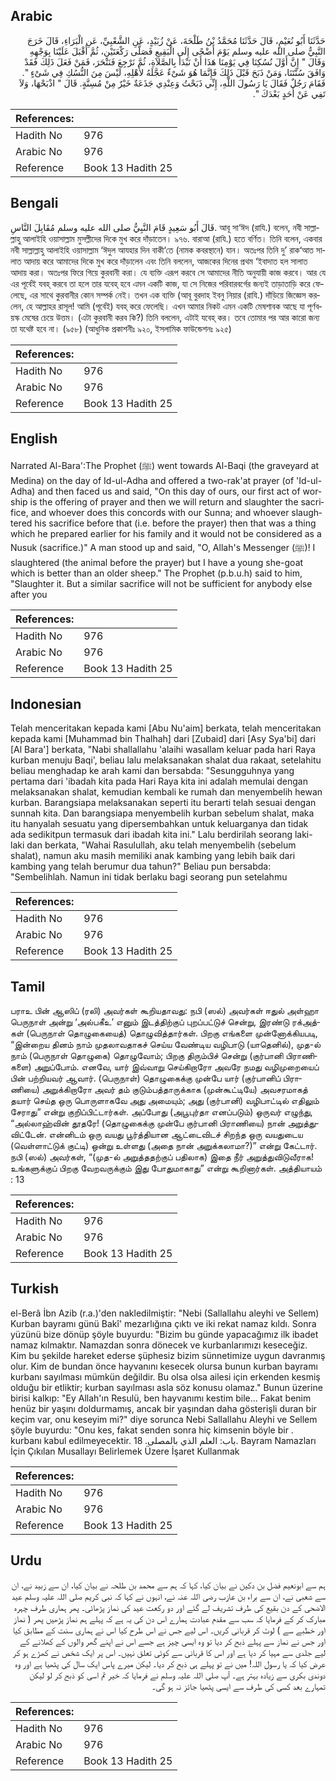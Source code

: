 ## Arabic


<div dir="rtl" lang="ar" style={{fontSize:'larger',backgroundColor:'#f8f9fa',padding:20}}>
حَدَّثَنَا أَبُو نُعَيْمٍ، قَالَ حَدَّثَنَا مُحَمَّدُ بْنُ طَلْحَةَ، عَنْ زُبَيْدٍ، عَنِ الشَّعْبِيِّ، عَنِ الْبَرَاءِ، قَالَ خَرَجَ النَّبِيُّ صلى الله عليه وسلم يَوْمَ أَضْحًى إِلَى الْبَقِيعِ فَصَلَّى رَكْعَتَيْنِ، ثُمَّ أَقْبَلَ عَلَيْنَا بِوَجْهِهِ وَقَالَ ‏"‏ إِنَّ أَوَّلَ نُسُكِنَا فِي يَوْمِنَا هَذَا أَنْ نَبْدَأَ بِالصَّلاَةِ، ثُمَّ نَرْجِعَ فَنَنْحَرَ، فَمَنْ فَعَلَ ذَلِكَ فَقَدْ وَافَقَ سُنَّتَنَا، وَمَنْ ذَبَحَ قَبْلَ ذَلِكَ فَإِنَّمَا هُوَ شَىْءٌ عَجَّلَهُ لأَهْلِهِ، لَيْسَ مِنَ النُّسُكِ فِي شَىْءٍ ‏"‏‏.‏ فَقَامَ رَجُلٌ فَقَالَ يَا رَسُولَ اللَّهِ، إِنِّي ذَبَحْتُ وَعِنْدِي جَذَعَةٌ خَيْرٌ مِنْ مُسِنَّةٍ‏.‏ قَالَ ‏"‏ اذْبَحْهَا، وَلاَ تَفِي عَنْ أَحَدٍ بَعْدَكَ ‏"‏‏.‏
</div>
<div style={{backgroundColor:'#f8f9fa',padding:20, marginBottom: 10}}><table> <thead> <tr> <th>References:</th> <th></th> </tr> </thead> <tbody><tr><td>Hadith No</td><td>976</td></tr><tr><td>Arabic No</td><td>976</td></tr><tr><td>Reference</td><td>Book 13 Hadith 25</td></tr></tbody></table></div>

## Bengali


<div dir="ltr" lang="bn" style={{fontSize:'larger',backgroundColor:'#f8f9fa',padding:20}}>
قَالَ أَبُو سَعِيدٍ قَامَ النَّبِيُّ صلى الله عليه وسلم مُقَابِلَ النَّاسِ. আবূ সা‘ঈদ (রাযি.) বলেন, নবী সাল্লাল্লাহু আলাইহি ওয়াসাল্লাম মুসল্লীদের দিকে মুখ করে দাঁড়াতেন। ৯৭৬. বারাআ (রাযি.) হতে বর্ণিত। তিনি বলেন, একবার নবী সাল্লাল্লাহু আলাইহি ওয়াসাল্লাম ‘ঈদুল আযহার দিন বাকী‘তে (নামক কবরস্থানে) যান। অতঃপর তিনি দু’ রাক‘আত সালাত আদায় করে আমাদের দিকে মুখ করে দাঁড়ালেন এবং তিনি বললেন, আজকের দিনের প্রথম ‘ইবাদাত হল সালাত আদায় করা। অতঃপর ফিরে গিয়ে কুরবানী করা। যে ব্যক্তি এরূপ করবে সে আমাদের নীতি অনুযায়ী কাজ করবে। আর যে এর পূর্বেই যবহ্ করবে তা হলে তার যবেহ্ হবে এমন একটি কাজ, যা সে নিজের পরিবারবর্গের জন্যই তাড়াতাড়ি করে ফেলেছে, এর সাথে কুরবানীর কোন সম্পর্ক নেই। তখন এক ব্যক্তি (আবূ বুরদাহ ইবনু নিয়ার (রাযি.) দাঁড়িয়ে জিজ্ঞেস করলেন, হে আল্লাহর রাসূল! আমি (পূর্বেই) যবহ্ করে ফেলেছি। এখন আমার নিকট এমন একটি মেষশাবক আছে যা পূর্ণবয়স্ক মেষের চেয়ে উত্তম। (এটা কুরবানী করব কি?) তিনি বললেন, এটাই যবেহ্ কর। তবে তোমার পর আর কারো জন্য তা যথেষ্ট হবে না। (৯৫৮) (আধুনিক প্রকাশনীঃ ৯২০, ইসলামিক ফাউন্ডেশনঃ ৯২৫)
</div>
<div style={{backgroundColor:'#f8f9fa',padding:20, marginBottom: 10}}><table> <thead> <tr> <th>References:</th> <th></th> </tr> </thead> <tbody><tr><td>Hadith No</td><td>976</td></tr><tr><td>Arabic No</td><td>976</td></tr><tr><td>Reference</td><td>Book 13 Hadith 25</td></tr></tbody></table></div>

## English


<div dir="ltr" lang="en" style={{fontSize:'larger',backgroundColor:'#f8f9fa',padding:20}}>
Narrated Al-Bara':The Prophet (ﷺ) went towards Al-Baqi (the graveyard at Medina) on the day of Id-ul-Adha and offered a two-rak'at prayer (of 'Id-ul-Adha) and then faced us and said, "On this day of ours, our first act of worship is the offering of prayer and then we will return and slaughter the sacrifice, and whoever does this concords with our Sunna; and whoever slaughtered his sacrifice before that (i.e. before the prayer) then that was a thing which he prepared earlier for his family and it would not be considered as a Nusuk (sacrifice.)" A man stood up and said, "O, Allah's Messenger (ﷺ)! I slaughtered (the animal before the prayer) but I have a young she-goat which is better than an older sheep." The Prophet (p.b.u.h) said to him, "Slaughter it. But a similar sacrifice will not be sufficient for anybody else after you
</div>
<div style={{backgroundColor:'#f8f9fa',padding:20, marginBottom: 10}}><table> <thead> <tr> <th>References:</th> <th></th> </tr> </thead> <tbody><tr><td>Hadith No</td><td>976</td></tr><tr><td>Arabic No</td><td>976</td></tr><tr><td>Reference</td><td>Book 13 Hadith 25</td></tr></tbody></table></div>

## Indonesian


<div dir="ltr" lang="id" style={{fontSize:'larger',backgroundColor:'#f8f9fa',padding:20}}>
Telah menceritakan kepada kami [Abu Nu'aim] berkata, telah menceritakan kepada kami [Muhammad bin Thalhah] dari [Zubaid] dari [Asy Sya'bi] dari [Al Bara'] berkata, "Nabi shallallahu 'alaihi wasallam keluar pada hari Raya kurban menuju Baqi', beliau lalu melaksanakan shalat dua rakaat, setelahitu beliau menghadap ke arah kami dan bersabda: "Sesungguhnya yang pertama dari 'ibadah kita pada Hari Raya kita ini adalah memulai dengan melaksanakan shalat, kemudian kembali ke rumah dan menyembelih hewan kurban. Barangsiapa melaksanakan seperti itu berarti telah sesuai dengan sunnah kita. Dan barangsiapa menyembelih kurban sebelum shalat, maka itu hanyalah sesuatu yang dipersembahkan untuk keluarganya dan tidak ada sedikitpun termasuk dari ibadah kita ini." Lalu berdirilah seorang laki-laki dan berkata, "Wahai Rasulullah, aku telah menyembelih (sebelum shalat), namun aku masih memiliki anak kambing yang lebih baik dari kambing yang telah berumur dua tahun?" Beliau pun bersabda: "Sembelihlah. Namun ini tidak berlaku bagi seorang pun setelahmu
</div>
<div style={{backgroundColor:'#f8f9fa',padding:20, marginBottom: 10}}><table> <thead> <tr> <th>References:</th> <th></th> </tr> </thead> <tbody><tr><td>Hadith No</td><td>976</td></tr><tr><td>Arabic No</td><td>976</td></tr><tr><td>Reference</td><td>Book 13 Hadith 25</td></tr></tbody></table></div>

## Tamil


<div dir="ltr" lang="ta" style={{fontSize:'larger',backgroundColor:'#f8f9fa',padding:20}}>
பராஉ பின் ஆஸிப் (ரலி) அவர்கள் கூறியதாவது: நபி (ஸல்) அவர்கள் ஈதுல் அள்ஹா பெருநாள் அன்று ‘அல்பகீஉ’ எனும் இடத்திற்குப் புறப்பட்டுச் சென்று, இரண்டு ரக்அத்கள் (பெருநாள் தொழுகையைத்) தொழுவித்தார்கள். பிறகு எங்களை முன்னோக்கியபடி, “இன்றைய தினம் நாம் முதலாவதாகச் செய்ய வேண்டிய வழிபாடு (யாதெனில்), முத-ல் நாம் (பெருநாள் தொழுகை) தொழுவோம்; பிறகு திரும்பிச் சென்று (குர்பானி பிராணிகளை) அறுப்போம். எனவே, யார் இவ்வாறு செய்கிறாரோ அவரே நமது வழிமுறையைப் பின் பற்றியவர் ஆவார். (பெருநாள்) தொழுகைக்கு முன்பே யார் (குர்பானிப் பிராணியை) அறுக்கிறாரோ அவர் தம் குடும்பத்தாருக்காக (முன்கூட்டியே) அவசரமாகத் தயார் செய்த ஒரு பொருளாகவே அது அமையும்; அது (குர்பானி) வழிபாட்டில் எதிலும் சேராது” என்று குறிப்பிட்டார்கள். அப்போது (அபூபுர்தா எனப்படும்) ஒருவர் எழுந்து, “அல்லாஹ்வின் தூதரே! (தொழுகைக்கு முன்பே குர்பானி பிராணியை) நான் அறுத்துவிட்டேன். என்னிடம் ஒரு வயது பூர்த்தியான ஆட்டைவிடச் சிறந்த ஒரு வயதுடைய (வெள்ளாட்டுக் குட்டி) ஒன்று உள்ளது (அதை நான் அறுக்கலாமா?)” என்று கேட்டார். நபி (ஸல்) அவர்கள், “(முத-ல் அறுத்ததற்குப் பதிலாக) இதை நீர் அறுத்துவிடுவீராக! உங்களுக்குப் பிறகு வேறவருக்கும் இது போதுமாகாது” என்று கூறினார்கள். அத்தியாயம் : 13
</div>
<div style={{backgroundColor:'#f8f9fa',padding:20, marginBottom: 10}}><table> <thead> <tr> <th>References:</th> <th></th> </tr> </thead> <tbody><tr><td>Hadith No</td><td>976</td></tr><tr><td>Arabic No</td><td>976</td></tr><tr><td>Reference</td><td>Book 13 Hadith 25</td></tr></tbody></table></div>

## Turkish


<div dir="ltr" lang="tr" style={{fontSize:'larger',backgroundColor:'#f8f9fa',padding:20}}>
el-Berâ İbn Azib (r.a.)'den nakledilmiştir: "Nebi (Sallallahu aleyhi ve Sellem) Kurban bayramı günü Bakî' mezarlığına çıktı ve iki rekat namaz kıldı. Sonra yüzünü bize dönüp şöyle buyurdu: "Bizim bu günde yapacağımız ilk ibadet namaz kılmaktır. Namazdan sonra dönecek ve kurbanlarımızı keseceğiz. Kim bu şekilde hareket ederse şüphesiz bizim sünnetimize uygun davranmış olur. Kim de bundan önce hayvanını kese­cek olursa bunun kurban bayramı kurbanı sayılması mümkün değildir. Bu olsa olsa ailesi için erkenden kesmiş olduğu bir etliktir; kurban sayılması asla söz konusu olamaz." Bunun üzerine birisi kalkıp: "Ey Allah'ın Resulü, ben hayvanımı kestim bi­le... Fakat benim henüz bir yaşını doldurmamış, ancak bir yaşından daha göste­rişli duran bir keçim var, onu keseyim mi?" diye sorunca Nebi Sallallahu Aleyhi ve Sellem şöyle buyurdu: "Onu kes, fakat senden sonra hiç kimsenin böyle bir . kurbanı kabul edilmeyecektir. باب: العلم الذي بالمصلى. 18. Bayram Namazları İçin Çıkılan Musallayı Belirlemek Üzere İşaret Kullanmak
</div>
<div style={{backgroundColor:'#f8f9fa',padding:20, marginBottom: 10}}><table> <thead> <tr> <th>References:</th> <th></th> </tr> </thead> <tbody><tr><td>Hadith No</td><td>976</td></tr><tr><td>Arabic No</td><td>976</td></tr><tr><td>Reference</td><td>Book 13 Hadith 25</td></tr></tbody></table></div>

## Urdu


<div dir="rtl" lang="ur" style={{fontSize:'larger',backgroundColor:'#f8f9fa',padding:20}}>
ہم سے ابونعیم فضل بن دکین نے بیان کیا، کہا کہ ہم سے محمد بن طلحہ نے بیان کیا، ان سے زبید نے، ان سے شعبی نے، ان سے براء بن عازب رضی اللہ عنہ نے، انہوں نے کہا کہ نبی کریم صلی اللہ علیہ وسلم عید الاضحی کے دن بقیع کی طرف تشریف لے گئے اور دو رکعت عید کی نماز پڑھائی۔ پھر ہماری طرف چہرہ مبارک کر کے فرمایا کہ سب سے مقدم عبادت ہمارے اس دن کی یہ ہے کہ پہلے ہم نماز پڑھیں پھر ( نماز اور خطبے سے ) لوٹ کر قربانی کریں۔ اس لیے جس نے اس طرح کیا اس نے ہماری سنت کے مطابق کیا اور جس نے نماز سے پہلے ذبح کر دیا تو وہ ایسی چیز ہے جسے اس نے اپنے گھر والوں کے کھلانے کے لیے جلدی سے مہیا کر دیا ہے اور اس کا قربانی سے کوئی تعلق نہیں۔ اس پر ایک شخص نے کھڑے ہو کر عرض کیا کہ یا رسول اللہ! میں نے تو پہلے ہی ذبح کر دیا۔ لیکن میرے پاس ایک سال کی پٹھیا ہے اور وہ دوندی بکری سے زیادہ بہتر ہے۔ آپ صلی اللہ علیہ وسلم نے فرمایا کہ خیر تم اسی کو ذبح کر لو لیکن تمہارے بعد کسی کی طرف سے ایسی پٹھیا جائز نہ ہو گی۔
</div>
<div style={{backgroundColor:'#f8f9fa',padding:20, marginBottom: 10}}><table> <thead> <tr> <th>References:</th> <th></th> </tr> </thead> <tbody><tr><td>Hadith No</td><td>976</td></tr><tr><td>Arabic No</td><td>976</td></tr><tr><td>Reference</td><td>Book 13 Hadith 25</td></tr></tbody></table></div>